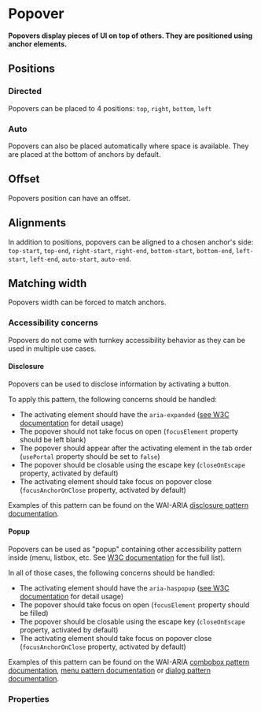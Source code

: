 # Popover

**Popovers display pieces of UI on top of others. They are positioned using anchor elements.**

<DemoBlock orientation="horizontal" demo="default" />

## Positions

### Directed

Popovers can be placed to 4 positions: `top`, `right`, `bottom`, `left`

<DemoBlock demo="positions" />

### Auto

Popovers can also be placed automatically where space is available. They are placed at the bottom of anchors by default.

<DemoBlock orientation="horizontal" demo="auto" />

## Offset

Popovers position can have an offset.

<DemoBlock orientation="horizontal" demo="offset" />

## Alignments

In addition to positions, popovers can be aligned to a chosen anchor's side:
`top-start`, `top-end`, `right-start`, `right-end`, `bottom-start`, `bottom-end`, `left-start`, `left-end`, `auto-start`, `auto-end`.

<DemoBlock orientation="vertical" demo="alignments" />

## Matching width

Popovers width can be forced to match anchors.

<DemoBlock demo="matching-width" />

### Accessibility concerns

Popovers do not come with turnkey accessibility behavior as they can be used in multiple use cases.

#### Disclosure

Popovers can be used to disclose information by activating a button.

To apply this pattern, the following concerns should be handled:

- The activating element should have the `aria-expanded` ([see W3C documentation](https://w3c.github.io/aria/#aria-expanded) for detail usage)
- The popover should not take focus on open (`focusElement` property should be left blank)
- The popover should appear after the activating element in the tab order (`usePortal` property should be set to `false`)
- The popover should be closable using the escape key (`closeOnEscape` property, activated by default)
- The activating element should take focus on popover close (`focusAnchorOnClose` property, activated by default)

Examples of this pattern can be found on the WAI-ARIA [disclosure pattern documentation](https://www.w3.org/WAI/ARIA/apg/patterns/disclosure/).

#### Popup

Popovers can be used as "popup" containing other accessibility pattern inside (menu, listbox, etc. See [W3C documentation](https://w3c.github.io/aria/#aria-haspopup) for the full list).

In all of those cases, the following concerns should be handled:

- The activating element should have the `aria-haspopup` ([see W3C documentation](https://w3c.github.io/aria/#aria-haspopup) for detail usage)
- The popover should take focus on open (`focusElement` property should be filled)
- The popover should be closable using the escape key (`closeOnEscape` property, activated by default)
- The activating element should take focus on popover close (`focusAnchorOnClose` property, activated by default)

Examples of this pattern can be found on the WAI-ARIA [combobox pattern documentation](https://www.w3.org/WAI/ARIA/apg/patterns/combobox/), [menu pattern documentation](https://www.w3.org/WAI/ARIA/apg/patterns/menu/) or [dialog pattern documentation](https://www.w3.org/WAI/ARIA/apg/patterns/dialogmodal/).


### Properties

<PropTable component="Popover" />
